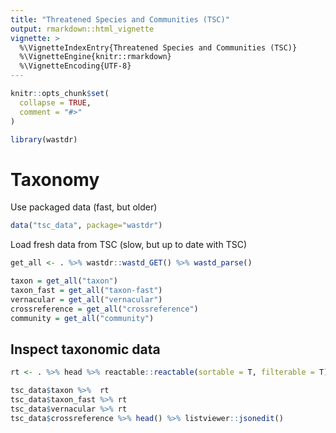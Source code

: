 ```yaml
---
title: "Threatened Species and Communities (TSC)"
output: rmarkdown::html_vignette
vignette: >
  %\VignetteIndexEntry{Threatened Species and Communities (TSC)}
  %\VignetteEngine{knitr::rmarkdown}
  %\VignetteEncoding{UTF-8}
---
```


```r
knitr::opts_chunk$set(
  collapse = TRUE,
  comment = "#>"
)
```

```r
library(wastdr)
```

# Taxonomy

Use packaged data (fast, but older)

```r
data("tsc_data", package="wastdr")
```

Load fresh data from TSC (slow, but up to date with TSC)

```r
get_all <- . %>% wastdr::wastd_GET() %>% wastd_parse()

taxon = get_all("taxon")
taxon_fast = get_all("taxon-fast")
vernacular = get_all("vernacular")
crossreference = get_all("crossreference")
community = get_all("community")
```

## Inspect taxonomic data

```r
rt <- . %>% head %>% reactable::reactable(sortable = T, filterable = T)

tsc_data$taxon %>%  rt
tsc_data$taxon_fast %>% rt
tsc_data$vernacular %>% rt
tsc_data$crossreference %>% head() %>% listviewer::jsonedit()
```


